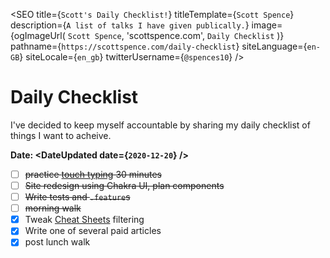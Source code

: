 
<SEO
  title={`Scott's Daily Checklist!`}
  titleTemplate={`Scott Spence`}
  description={`A list of talks I have given publically.`}
  image={ogImageUrl(
    `Scott Spence`,
    'scottspence.com',
    `Daily Checklist`
  )}
  pathname={`https://scottspence.com/daily-checklist`}
  siteLanguage={`en-GB`}
  siteLocale={`en_gb`}
  twitterUsername={`@spences10`}
/>

# Daily Checklist

I've decided to keep myself accountable by sharing my daily checklist
of things I want to acheive.

**Date: <DateUpdated date={`2020-12-20`} />**

- [ ] ~~practice [touch typing] 30 minutes~~
- [ ] ~~Site redesign using Chakra UI, plan components~~
- [ ] ~~Write tests and `.feature`s~~
- [ ] ~~morning walk~~
- [x] Tweak [Cheat Sheets] filtering
- [x] Write one of several paid articles
- [x] post lunch walk

<PopularPosts />

<!-- Links -->

[cheat sheets]: https://cheatsheets.xyz
[touch typing]: https://www.typingclub.com/
